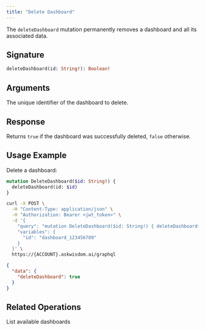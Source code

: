 ```yaml
---
title: "Delete Dashboard"
---
```


The `deleteDashboard` mutation permanently removes a dashboard and all its associated data.

## Signature

```graphql
deleteDashboard(id: String!): Boolean!
```

## Arguments

<ParamField path="id" type="String!" required>
  The unique identifier of the dashboard to delete.
</ParamField>

## Response

Returns `true` if the dashboard was successfully deleted, `false` otherwise.

## Usage Example

Delete a dashboard:

```graphql
mutation DeleteDashboard($id: String!) {
  deleteDashboard(id: $id)
}
```

<RequestExample>

```bash Request
curl -X POST \
  -H "Content-Type: application/json" \
  -H "Authorization: Bearer <jwt_token>" \
  -d '{
    "query": "mutation DeleteDashboard($id: String!) { deleteDashboard(id: $id) }",
    "variables": {
      "id": "dashboard_123456789"
    }
  }' \
  https://{ACCOUNT}.askwisdom.ai/graphql
```

</RequestExample>

<ResponseExample>

```json Response
{
  "data": {
    "deleteDashboard": true
  }
}
```

</ResponseExample>

## Related Operations

<CardGroup cols={2}>
  <Card title="Dashboards Query" icon="list" href="/integrations/graphql-api/queries/dashboard/dashboards">
    List available dashboards
  </Card>
</CardGroup>
